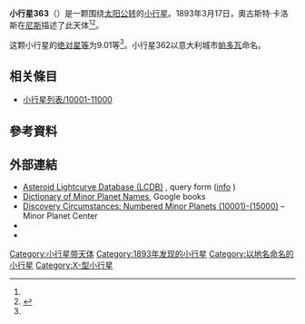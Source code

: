 {{Infobox planet
 | minorplanet     = yes
 | name            = 363 Padua
 | background      = #D6D6D6
 | image = 
 | image_size      = 
 | caption         =
 | discovery_ref   =  <ref name="MPC-object" />
 | discoverer      = [[奧古斯特·卡洛斯|奧古斯特·卡洛斯]]
 | discovery_site  = [[尼斯|尼斯]]
 | discovered      = 1893年3月17日
 | mpc_name        = 363 Padua
 | alt_names       = 363 Padua
 | pronounced      = 
 | named_after     = <ref name="MPC-object" />
 | mp_category     = [[主帶小行星|主帶小行星]] <ref name="MPC-object" /><ref name="jpldata" />
 | orbit_ref       = <ref name="a">[http://ssd.jpl.nasa.gov/sbdb.cgi?sstr=363 363] {{Wayback|url=http://ssd.jpl.nasa.gov/sbdb.cgi?sstr=363 |date=20201126035006 }}，小行星數據庫瀏覽器（JPL Small-Body Database Browser）－[[美国国家航空航天局|美国国家航空航天局]]喷气推进实验室</ref>
 | epoch           = 2018-03-23.0（[[儒略日|JD]] 2458200.5）
 | uncertainty     = 0
 | observation_arc = 
 | aphelion = {{convert|2.941|AU|km|3|abbr=on|lk=out}}
 | perihelion      = {{convert|2.5528188|AU|km|3|abbr=on}}
 | semimajor       = 2.7470432
 | eccentricity    = 0.0707031
 | period          = 4.55[[儒略年|yr]]
 | mean_anomaly    = 322.93996[[度|°]]
 | mean_motion     = {{Deg2DMS|0.21647390|sup=ms}} / day
 | inclination     = 5.94710
 | asc_node        = 64.74691°
 | arg_peri        = 296.21366
 | mean_diameter   = 
 | rotation        = 
 | albedo          =
 | spectral_type   =
 | abs_magnitude   = 9.01<ref name="jpldata" />
}}
'''小行星363'''（{{lang-en|363 Padua}}）是一颗围绕[[太阳|太阳]][[公转|公转]]的[[小行星|小行星]]。1893年3月17日，奧古斯特·卡洛斯在[[尼斯|尼斯]]描述了此天体<ref name="a" /><ref>{{cite news|title=小行星列表|url=http://cfa-www.harvard.edu/iau/lists/NumberedMPs.txt|accessdate=2018-10-19|newspaper=哈佛大学|archive-date=2008-05-17|archive-url=https://web.archive.org/web/20080517010638/http://cfa-www.harvard.edu/iau/lists/NumberedMPs.txt|dead-url=no}}</ref>。

这颗小行星的[[绝对星等|绝对星等]]为9.01等<ref name="a" />。小行星362以意大利城市[[帕多瓦|帕多瓦]]命名。

== 相关條目 ==
*[[小行星列表/10001-11000|小行星列表/10001-11000]]

== 參考資料 ==
{{reflist|refs=

<ref name="jpldata">{{cite web
 |type         = 2018-01-26 last obs.
 |title        = JPL Small-Body Database Browser:363 Padua-363 Padua
 |url          = https://ssd.jpl.nasa.gov/sbdb.cgi?sstr=363
 |publisher    = [[Jet_Propulsion_Laboratory|Jet Propulsion Laboratory]]
 |accessdate   = 28 March 2018
 |archive-date = 2020-11-26
 |archive-url  = https://web.archive.org/web/20201126035006/https://ssd.jpl.nasa.gov/sbdb.cgi?sstr=363
 |dead-url     = no
}}</ref>

<ref name="MPC-object">{{cite web
  |title      = 363 Padua
  |work      = Minor Planet Center
  |url      = https://www.minorplanetcenter.net/db_search/show_object?object_id=363
  |accessdate      = 28 March 2018
  |archive-date      = 2016-03-04
  |archive-url      = https://web.archive.org/web/20160304113430/http://www.minorplanetcenter.net/db_search/show_object?object_id=363
  |dead-url      = no
  }}</ref>

}}

==  外部連結 ==
* [http://www.minorplanet.info/PHP/lcdbsummaryquery.php Asteroid Lightcurve Database (LCDB)] {{Wayback|url=http://www.minorplanet.info/PHP/lcdbsummaryquery.php |date=20171210173955 }}, query form ([http://www.minorplanet.info/lightcurvedatabase.html info] {{Wayback|url=http://www.minorplanet.info/lightcurvedatabase.html |date=20171216050541 }})
* [https://books.google.com/books?id=aeAg1X7afOoC&pg Dictionary of Minor Planet Names], Google books
* [http://www.minorplanetcenter.net/iau/lists/NumberedMPs010001.html Discovery Circumstances: Numbered Minor Planets (10001)-(15000)] {{Wayback|url=http://www.minorplanetcenter.net/iau/lists/NumberedMPs010001.html |date=20180612162317 }} – Minor Planet Center
* {{AstDys|363}}
* {{JPL small body}}

{{Minor Planet Number|[[小行星362|小行星362]]|[[小行星364|小行星364]]}}
{{小天体}}

[[Category:小行星带天体|Category:小行星带天体]]
[[Category:1893年发现的小行星|Category:1893年发现的小行星]]
[[Category:以地名命名的小行星|Category:以地名命名的小行星]]
[[Category:X-型小行星|Category:X-型小行星]]
